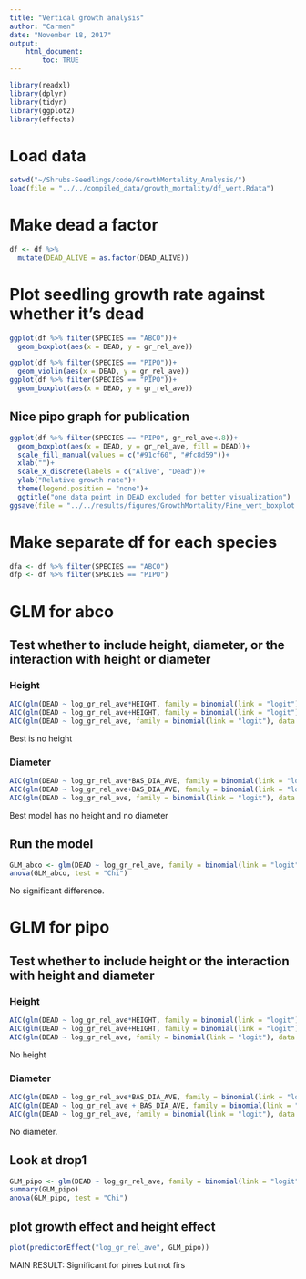 ```yaml
---
title: "Vertical growth analysis"
author: "Carmen"
date: "November 18, 2017"
output: 
    html_document:
        toc: TRUE
---
```


```r
library(readxl)
library(dplyr)
library(tidyr)
library(ggplot2)
library(effects)
```

# Load data
```r
setwd("~/Shrubs-Seedlings/code/GrowthMortality_Analysis/")
load(file = "../../compiled_data/growth_mortality/df_vert.Rdata")
```

#  Make dead a factor
```r
df <- df %>% 
  mutate(DEAD_ALIVE = as.factor(DEAD_ALIVE))
```

# Plot seedling growth rate against whether it's dead
```r
ggplot(df %>% filter(SPECIES == "ABCO"))+
  geom_boxplot(aes(x = DEAD, y = gr_rel_ave))
```

```r
ggplot(df %>% filter(SPECIES == "PIPO"))+
  geom_violin(aes(x = DEAD, y = gr_rel_ave))
ggplot(df %>% filter(SPECIES == "PIPO"))+
  geom_boxplot(aes(x = DEAD, y = gr_rel_ave))
```

## Nice pipo graph for publication
```r
ggplot(df %>% filter(SPECIES == "PIPO", gr_rel_ave<.8))+
  geom_boxplot(aes(x = DEAD, y = gr_rel_ave, fill = DEAD))+
  scale_fill_manual(values = c("#91cf60", "#fc8d59"))+
  xlab("")+
  scale_x_discrete(labels = c("Alive", "Dead"))+
  ylab("Relative growth rate")+
  theme(legend.position = "none")+
  ggtitle("one data point in DEAD excluded for better visualization")
ggsave(file = "../../results/figures/GrowthMortality/Pine_vert_boxplot.png", width = 4, height = 4, dpi = 400)
```

# Make separate df for each species
```r
dfa <- df %>% filter(SPECIES == "ABCO")
dfp <- df %>% filter(SPECIES == "PIPO")
```

# GLM for abco

## Test whether to include height, diameter, or the interaction with height or diameter

### Height
```r
AIC(glm(DEAD ~ log_gr_rel_ave*HEIGHT, family = binomial(link = "logit"), data = dfa))
AIC(glm(DEAD ~ log_gr_rel_ave+HEIGHT, family = binomial(link = "logit"), data = dfa))
AIC(glm(DEAD ~ log_gr_rel_ave, family = binomial(link = "logit"), data = dfa))
```

Best is no height

### Diameter
```r
AIC(glm(DEAD ~ log_gr_rel_ave*BAS_DIA_AVE, family = binomial(link = "logit"), data = dfa))
AIC(glm(DEAD ~ log_gr_rel_ave+BAS_DIA_AVE, family = binomial(link = "logit"), data = dfa))
AIC(glm(DEAD ~ log_gr_rel_ave, family = binomial(link = "logit"), data = dfa))
```

Best model has no height and no diameter

## Run the model
```r
GLM_abco <- glm(DEAD ~ log_gr_rel_ave, family = binomial(link = "logit"), data = dfa)
anova(GLM_abco, test = "Chi")
```

No significant difference.

# GLM for pipo

## Test whether to include height or the interaction with height and diameter

### Height
```r
AIC(glm(DEAD ~ log_gr_rel_ave*HEIGHT, family = binomial(link = "logit"), data = dfp))
AIC(glm(DEAD ~ log_gr_rel_ave+HEIGHT, family = binomial(link = "logit"), data = dfp))
AIC(glm(DEAD ~ log_gr_rel_ave, family = binomial(link = "logit"), data = dfp))

```

No height

### Diameter
```r
AIC(glm(DEAD ~ log_gr_rel_ave*BAS_DIA_AVE, family = binomial(link = "logit"), data = dfp %>% filter(!is.na(BAS_DIA_AVE))))
AIC(glm(DEAD ~ log_gr_rel_ave + BAS_DIA_AVE, family = binomial(link = "logit"), data = dfp %>% filter(!is.na(BAS_DIA_AVE))))
AIC(glm(DEAD ~ log_gr_rel_ave, family = binomial(link = "logit"), data = dfp %>% filter(!is.na(BAS_DIA_AVE))))
```

No diameter.

## Look at drop1
```r
GLM_pipo <- glm(DEAD ~ log_gr_rel_ave, family = binomial(link = "logit"), data = dfp)
summary(GLM_pipo)
anova(GLM_pipo, test = "Chi")
```

## plot growth effect and height effect
```r
plot(predictorEffect("log_gr_rel_ave", GLM_pipo))
```

MAIN RESULT: Significant for pines but not firs
